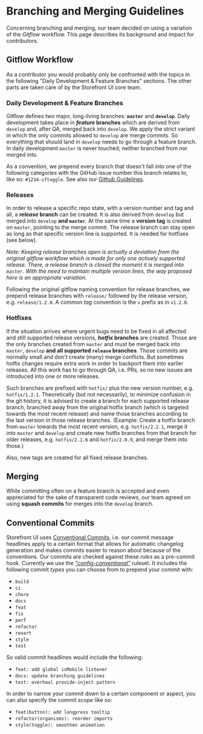 
<Meta title="Contributing Guide/Branching Guidelines" />

# Branching and Merging Guidelines

Concerning branching and merging, our team decided on using a variation of the _Gitflow_ workflow. This page describes its background and impact for contributors.

## Gitflow Workflow

As a contributor you would probably only be confronted with the topics in the following "Daily Development & Feature Branches" sections. The other parts are taken care of by the Storefront UI core team.

### Daily Development & Feature Branches

Gitflow defines two major, long-living branches: **`master`** and **`develop`**.
Daily development takes place in **_feature_ branches** which are derived from `develop` and, after QA, merged back into `develop`.
We apply the strict variant in which the only commits allowed to `develop` are merge commits. So everything that should land in `develop` needs to go through a feature branch.
In daily development `master` is never touched; neither branched from nor merged into.

As a convention, we prepend every branch that doesn't fall into one of the following categories with the GitHub issue number this branch relates to, like so: `#1234-sftoggle`. See also our [Github Guidelines](github-guidelines.md#_4-create-an-issue-branch).

### Releases

In order to release a specific repo state, with a version number and tag and all, a **_release_ branch** can be created. It is also derived from `develop` but merged into `develop` **and `master`**.
At the same time a **version tag** is created on `master`, pointing to the merge commit.
The release branch can stay open as long as that specific version line is supported. It is needed for hotfixes (see below).

_Note: Keeping release branches open is actually a deviation from the original gitflow workflow which is made for only one actively supported release. There, a release branch is closed the moment it is merged into `master`. With the need to maintain multiple version lines, the way proposed here is an appropriate variation._

Following the original gitflow naming convention for release branches, we prepend release branches with `release/` followed by the release version, e.g. `release/1.2.0`. A common _tag_ convention is the `v` prefix as in `v1.2.0`.

### Hotfixes

If the situation arrives where urgent bugs need to be fixed in all affected and still supported release versions, **_hotfix_ branches** are created. Those are the only branches created from `master` and must be merged back into `master`, `develop` **and all supported `release` branches**.
Those commits are normally small and don't create (many) merge conflicts. But sometimes hotfix changes require extra work in order to backport them into earlier releases. All this work has to go through QA, i.e. PRs, so no new issues are introduced into one or more releases.

Such branches are prefixed with `hotfix/` plus the new version number, e.g. `hotfix/1.2.1`.
Theoretically (but not necessarily), to minimize confusion in the git history, it is advised to create a branch for each supported release branch, branched away from the original hotfix branch (which is targeted towards the most recent release) and name those branches according to the last version in those release branches.
(Example: Create a hotfix branch from `master` towards the most recent version, e.g. `hotfix/2.2.1`, merge it into `master` and `develop` and create new hotfix branches from that branch for older releases, e.g. `hotfix/2.1.6` and `hotfix/2.0.9`, and merge them into those.)

Also, new tags are created for all fixed release branches.

## Merging

While committing often on a feature branch is accepted and even appreciated for the sake of transparent code reviews, our team agreed on using **squash commits** for merges into the `develop` branch.

## Conventional Commits

Storefront UI uses [Conventional Commits](https://www.conventionalcommits.org/), i.e. our commit message headlines apply to a certain format that allows for automatic changelog generation and makes commits easier to reason about because of the conventions. Our commits are checked against these _rules_ as a pre-commit hook. Currently we use the [_"config-conventional"_](https://github.com/conventional-changelog/commitlint/tree/master/%40commitlint/config-conventional) ruleset. It includes the following commit _types_ you can choose from to prepend your commit with:

- `build`
- `ci`
- `chore`
- `docs`
- `feat`
- `fix`
- `perf`
- `refactor`
- `revert`
- `style`
- `test`

So valid commit headlines would include the following:

- `feat: add global isMobile listener`
- `docs: update branching guidelines`
- `test: overhaul provide-inject pattern`

In order to narrow your commit down to a certain component or aspect, you can also specify the commit _scope_ like so:

- `feat(button): add longpress tooltip`
- `refactor(organisms): reorder imports`
- `style(toggle): smoothen animation`
